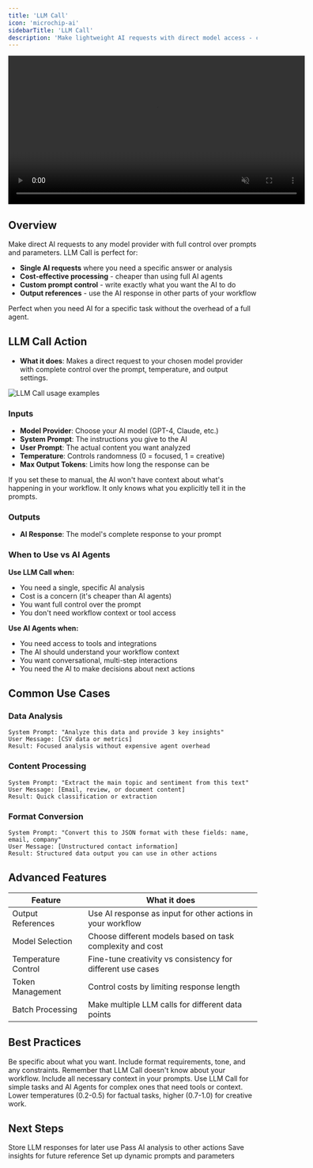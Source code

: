 ```yaml
---
title: 'LLM Call'
icon: 'microchip-ai'
sidebarTitle: 'LLM Call'
description: 'Make lightweight AI requests with direct model access - cheaper than AI agents but without built-in context'
---
```


<div style={{ display: 'flex', justifyContent: 'center', margin: '2rem 0' }}>
  <div className="video-card">
    <video
      src="https://lindy-docs-content.nyc3.digitaloceanspaces.com/Human%20in%20Loop.mp4"
      width="600"
      autoPlay
      muted
      loop
      playsInline
      style={{ display: 'block', width: '100%', borderRadius: '16px' }}
    />
  </div>
</div>

## Overview

Make direct AI requests to any model provider with full control over prompts and parameters. LLM Call is perfect for:

- **Single AI requests** where you need a specific answer or analysis
- **Cost-effective processing** - cheaper than using full AI agents
- **Custom prompt control** - write exactly what you want the AI to do
- **Output references** - use the AI response in other parts of your workflow

Perfect when you need AI for a specific task without the overhead of a full agent.

## LLM Call Action

- **What it does**: Makes a direct request to your chosen model provider with complete control over the prompt, temperature, and output settings.

<Frame>
  <img src="/lindy-brand-assets/llm-call.png" alt="LLM Call usage examples" />
</Frame>

### Inputs
- **Model Provider**: Choose your AI model (GPT-4, Claude, etc.)
- **System Prompt**: The instructions you give to the AI
- **User Prompt**: The actual content you want analyzed
- **Temperature**: Controls randomness (0 = focused, 1 = creative)
- **Max Output Tokens**: Limits how long the response can be

<Tip>
If you set these to manual, the AI won't have context about what's happening in your workflow. It only knows what you explicitly tell it in the prompts.
</Tip>

### Outputs
- **AI Response**: The model's complete response to your prompt

### When to Use vs AI Agents

**Use LLM Call when:**
- You need a single, specific AI analysis
- Cost is a concern (it's cheaper than AI agents)
- You want full control over the prompt
- You don't need workflow context or tool access

**Use AI Agents when:**
- You need access to tools and integrations
- The AI should understand your workflow context
- You want conversational, multi-step interactions
- You need the AI to make decisions about next actions

## Common Use Cases

### Data Analysis
```
System Prompt: "Analyze this data and provide 3 key insights"
User Message: [CSV data or metrics]
Result: Focused analysis without expensive agent overhead
```

### Content Processing
```
System Prompt: "Extract the main topic and sentiment from this text"
User Message: [Email, review, or document content]
Result: Quick classification or extraction
```

### Format Conversion
```
System Prompt: "Convert this to JSON format with these fields: name, email, company"
User Message: [Unstructured contact information]
Result: Structured data output you can use in other actions
```
## Advanced Features

| Feature | What it does |
|---------|--------------|
| Output References | Use AI response as input for other actions in your workflow |
| Model Selection | Choose different models based on task complexity and cost |
| Temperature Control | Fine-tune creativity vs consistency for different use cases |
| Token Management | Control costs by limiting response length |
| Batch Processing | Make multiple LLM calls for different data points |

## Best Practices

<AccordionGroup>
  <Accordion title="Write Clear System Prompts">
    Be specific about what you want. Include format requirements, tone, and any constraints.
  </Accordion>
  
  <Accordion title="Consider Context Trade-offs">
    Remember that LLM Call doesn't know about your workflow. Include all necessary context in your prompts.
  </Accordion>
  
  <Accordion title="Optimize for Cost">
    Use LLM Call for simple tasks and AI Agents for complex ones that need tools or context.
  </Accordion>
  
  <Accordion title="Test Different Temperatures">
    Lower temperatures (0.2-0.5) for factual tasks, higher (0.7-1.0) for creative work.
  </Accordion>
</AccordionGroup>

## Next Steps

<CardGroup cols={2}>
  <Card title="Set Variables" href="/skills/lindy-utilities/set-variables" icon="memory">
    Store LLM responses for later use
  </Card>
  <Card title="Context" href="/skills/lindy-utilities/context" icon="list">
    Pass AI analysis to other actions
  </Card>
  <Card title="Memories" href="/skills/lindy-utilities/memories" icon="brain">
    Save insights for future reference
  </Card>
  <Card title="Configure" href="/skills/lindy-utilities/configure" icon="gear">
    Set up dynamic prompts and parameters
  </Card>
</CardGroup>
